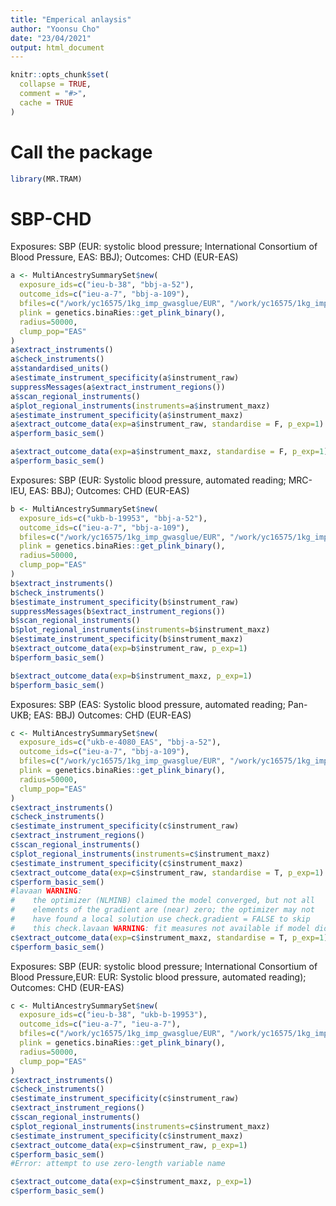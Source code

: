 ```yaml
---
title: "Emperical anlaysis"
author: "Yoonsu Cho"
date: "23/04/2021"
output: html_document
---
```


```r
knitr::opts_chunk$set(
  collapse = TRUE,
  comment = "#>",
  cache = TRUE
)
```

# Call the package
```r
library(MR.TRAM)
```

# SBP-CHD
Exposures: SBP (EUR: systolic blood pressure; International Consortium of Blood Pressure, EAS: BBJ); 
Outcomes: CHD (EUR-EAS)
```r
a <- MultiAncestrySummarySet$new(
  exposure_ids=c("ieu-b-38", "bbj-a-52"), 
  outcome_ids=c("ieu-a-7", "bbj-a-109"), 
  bfiles=c("/work/yc16575/1kg_imp_gwasglue/EUR", "/work/yc16575/1kg_imp_gwasglue/EAS"), 
  plink = genetics.binaRies::get_plink_binary(), 
  radius=50000, 
  clump_pop="EAS"
)
a$extract_instruments()
a$check_instruments()
a$standardised_units()
a$estimate_instrument_specificity(a$instrument_raw)
suppressMessages(a$extract_instrument_regions())
a$scan_regional_instruments()
a$plot_regional_instruments(instruments=a$instrument_maxz)
a$estimate_instrument_specificity(a$instrument_maxz)
a$extract_outcome_data(exp=a$instrument_raw, standardise = F, p_exp=1)
a$perform_basic_sem()

a$extract_outcome_data(exp=a$instrument_maxz, standardise = F, p_exp=1)
a$perform_basic_sem()

```


Exposures: SBP (EUR: Systolic blood pressure, automated reading; MRC-IEU, EAS: BBJ); 
Outcomes: CHD (EUR-EAS)
```r
b <- MultiAncestrySummarySet$new(
  exposure_ids=c("ukb-b-19953", "bbj-a-52"), 
  outcome_ids=c("ieu-a-7", "bbj-a-109"), 
  bfiles=c("/work/yc16575/1kg_imp_gwasglue/EUR", "/work/yc16575/1kg_imp_gwasglue/EAS"), 
  plink = genetics.binaRies::get_plink_binary(), 
  radius=50000, 
  clump_pop="EAS"
)
b$extract_instruments()
b$check_instruments()
b$estimate_instrument_specificity(b$instrument_raw)
suppressMessages(b$extract_instrument_regions())
b$scan_regional_instruments()
b$plot_regional_instruments(instruments=b$instrument_maxz)
b$estimate_instrument_specificity(b$instrument_maxz)
b$extract_outcome_data(exp=b$instrument_raw, p_exp=1)
b$perform_basic_sem()

b$extract_outcome_data(exp=b$instrument_maxz, p_exp=1)
b$perform_basic_sem()
```


Exposures: SBP (EAS: Systolic blood pressure, automated reading; Pan-UKB; EAS: BBJ)
Outcomes: CHD (EUR-EAS)
```r
c <- MultiAncestrySummarySet$new(
  exposure_ids=c("ukb-e-4080_EAS", "bbj-a-52"), 
  outcome_ids=c("ieu-a-7", "bbj-a-109"), 
  bfiles=c("/work/yc16575/1kg_imp_gwasglue/EUR", "/work/yc16575/1kg_imp_gwasglue/EAS"), 
  plink = genetics.binaRies::get_plink_binary(), 
  radius=50000, 
  clump_pop="EAS"
)
c$extract_instruments()
c$check_instruments()
c$estimate_instrument_specificity(c$instrument_raw)
c$extract_instrument_regions()
c$scan_regional_instruments()
c$plot_regional_instruments(instruments=c$instrument_maxz)
c$estimate_instrument_specificity(c$instrument_maxz)
c$extract_outcome_data(exp=c$instrument_raw, standardise = T, p_exp=1)
c$perform_basic_sem()
#lavaan WARNING:
#    the optimizer (NLMINB) claimed the model converged, but not all
#    elements of the gradient are (near) zero; the optimizer may not
#    have found a local solution use check.gradient = FALSE to skip
#    this check.lavaan WARNING: fit measures not available if model did not converge
c$extract_outcome_data(exp=c$instrument_maxz, standardise = T, p_exp=1)
c$perform_basic_sem()

```


Exposures: SBP (EUR: systolic blood pressure; International Consortium of Blood Pressure,EUR: EUR: Systolic blood pressure, automated reading); 
Outcomes: CHD (EUR-EAS)
```r
c <- MultiAncestrySummarySet$new(
  exposure_ids=c("ieu-b-38", "ukb-b-19953"), 
  outcome_ids=c("ieu-a-7", "ieu-a-7"), 
  bfiles=c("/work/yc16575/1kg_imp_gwasglue/EUR", "/work/yc16575/1kg_imp_gwasglue/EAS"), 
  plink = genetics.binaRies::get_plink_binary(), 
  radius=50000, 
  clump_pop="EAS"
)
c$extract_instruments()
c$check_instruments()
c$estimate_instrument_specificity(c$instrument_raw)
c$extract_instrument_regions()
c$scan_regional_instruments()
c$plot_regional_instruments(instruments=c$instrument_maxz)
c$estimate_instrument_specificity(c$instrument_maxz)
c$extract_outcome_data(exp=c$instrument_raw, p_exp=1)
c$perform_basic_sem()
#Error: attempt to use zero-length variable name

c$extract_outcome_data(exp=c$instrument_maxz, p_exp=1)
c$perform_basic_sem()
```
